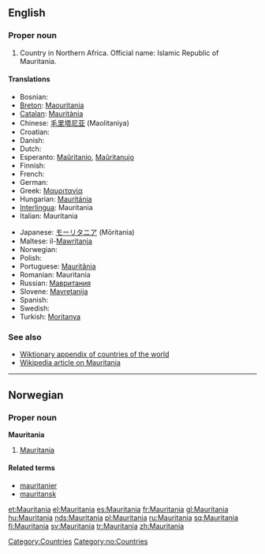 ==English==

===Proper noun===
{{en-proper noun}}

# Country in Northern Africa.  Official name: Islamic Republic of Mauritania.
<!-- encyclopedic: see Wikipedia for this
# Name of an ocean liner built in the 20th [[century]].
-->

====Translations====
{{top}}
*Bosnian: {{t-|bs|Mauretanija|f}}
*[[Breton]]: [[Maouritania]]
*[[Catalan]]: [[Mauritània]] {{f}}
*Chinese: [[毛里塔尼亚]] (Maolitaniya)
*Croatian: {{t-|hr|Mauretanija|f}}
* Danish: {{t-|da|Mauretanien}}
* Dutch: {{t-|nl|Mauretanië}}
*Esperanto: [[Maŭritanio]], [[Maŭritanujo]]
* Finnish: {{t+|fi|Mauritania}}
* French: {{t+|fr|Mauritanie|f}}
* German: {{t+|de|Mauretanien}}
*Greek: [[Μαυριτανία]] {{f}}
*Hungarian: [[Mauritánia]]
*[[Interlingua]]: Mauritania
*Italian: Mauritania {{f}}
{{mid}}
*Japanese: [[モーリタニア]] (Mōritania)
*Maltese: il-[[Mawritanja]]
* Norwegian: {{t-|no|Mauritania}}
* Polish: {{t+|pl|Mauretania}}
*Portuguese: [[Mauritânia]]
*Romanian: Mauritania {{f}}
*Russian: [[Мавритания]]
*Slovene: [[Mavretanija]] {{f}}
* Spanish: {{t+|es|Mauritania}}
* Swedish: {{t+|sv|Mauretanien}}
*Turkish: [[Moritanya]]
{{bottom}}

===See also===
*[[Wiktionary_Appendix:Countries of the world|Wiktionary appendix of countries of the world]]
*[[w:Mauritania|Wikipedia article on Mauritania]]

[[Category:Countries]]

----

==Norwegian==

===Proper noun===
'''Mauritania'''

# [[#English|Mauritania]]

====Related terms====
*[[mauritanier]]
*[[mauritansk]]

[[Category:no:Countries]]

[[et:Mauritania]]
[[el:Mauritania]]
[[es:Mauritania]]
[[fr:Mauritania]]
[[gl:Mauritania]]
[[hu:Mauritania]]
[[nds:Mauritania]]
[[pl:Mauritania]]
[[ru:Mauritania]]
[[sq:Mauritania]]
[[fi:Mauritania]]
[[sv:Mauritania]]
[[tr:Mauritania]]
[[zh:Mauritania]]